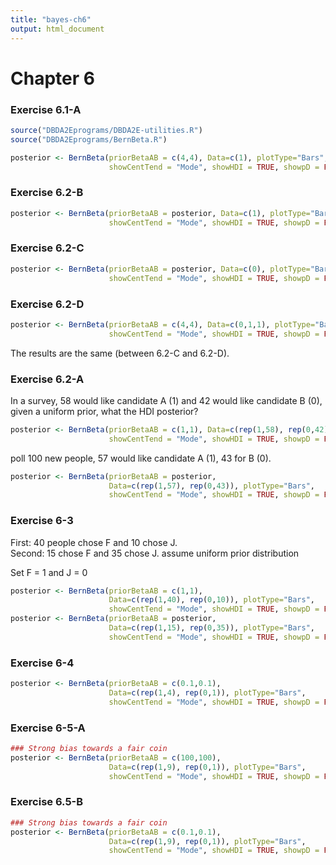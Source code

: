 ```yaml
---
title: "bayes-ch6"
output: html_document
---
```


# Chapter 6

### Exercise 6.1-A

```r
source("DBDA2Eprograms/DBDA2E-utilities.R")
source("DBDA2Eprograms/BernBeta.R")

posterior <- BernBeta(priorBetaAB = c(4,4), Data=c(1), plotType="Bars",
                      showCentTend = "Mode", showHDI = TRUE, showpD = FALSE)
```

### Exercise 6.2-B

```r
posterior <- BernBeta(priorBetaAB = posterior, Data=c(1), plotType="Bars",
                      showCentTend = "Mode", showHDI = TRUE, showpD = FALSE)
```

### Exercise 6.2-C

```r
posterior <- BernBeta(priorBetaAB = posterior, Data=c(0), plotType="Bars",
                      showCentTend = "Mode", showHDI = TRUE, showpD = FALSE)
```

### Exercise 6.2-D

```r
posterior <- BernBeta(priorBetaAB = c(4,4), Data=c(0,1,1), plotType="Bars",
                      showCentTend = "Mode", showHDI = TRUE, showpD = FALSE)
```

The results are the same (between 6.2-C and 6.2-D).

### Exercise 6.2-A

In a survey, 58 would like candidate A (1) and 42 would like candidate B (0), given a uniform prior, what the HDI posterior?
```r
posterior <- BernBeta(priorBetaAB = c(1,1), Data=c(rep(1,58), rep(0,42)), plotType="Bars",
                      showCentTend = "Mode", showHDI = TRUE, showpD = FALSE)
```

poll 100 new people, 57 would like candidate A (1), 43 for B (0).

```r
posterior <- BernBeta(priorBetaAB = posterior, 
                      Data=c(rep(1,57), rep(0,43)), plotType="Bars",
                      showCentTend = "Mode", showHDI = TRUE, showpD = FALSE)
```

### Exercise 6-3 
First: 40 people chose F and 10 chose J.  
Second: 15 chose F and 35 chose J.
assume uniform prior distribution

Set F = 1 and J = 0

```r
posterior <- BernBeta(priorBetaAB = c(1,1), 
                      Data=c(rep(1,40), rep(0,10)), plotType="Bars",
                      showCentTend = "Mode", showHDI = TRUE, showpD = FALSE)
posterior <- BernBeta(priorBetaAB = posterior, 
                      Data=c(rep(1,15), rep(0,35)), plotType="Bars",
                      showCentTend = "Mode", showHDI = TRUE, showpD = FALSE)
```

### Exercise 6-4

```r
posterior <- BernBeta(priorBetaAB = c(0.1,0.1), 
                      Data=c(rep(1,4), rep(0,1)), plotType="Bars",
                      showCentTend = "Mode", showHDI = TRUE, showpD = FALSE)
```

### Exercise 6-5-A

```r
### Strong bias towards a fair coin
posterior <- BernBeta(priorBetaAB = c(100,100), 
                      Data=c(rep(1,9), rep(0,1)), plotType="Bars",
                      showCentTend = "Mode", showHDI = TRUE, showpD = FALSE)
```

### Exercise 6.5-B

```r
### Strong bias towards a fair coin
posterior <- BernBeta(priorBetaAB = c(0.1,0.1), 
                      Data=c(rep(1,9), rep(0,1)), plotType="Bars",
                      showCentTend = "Mode", showHDI = TRUE, showpD = FALSE)
```

